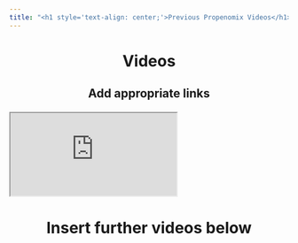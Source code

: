 ---
title: "<h1 style='text-align: center;'>Previous Propenomix Videos</h1>"
---

<h1 style="text-align: center;">

Videos

</h1>

<h2 style="text-align: center;">



Add appropriate links

</h2>

::: iframe-container
::: responsive-iframe

</iframe>

<iframe src="https://www.youtube.com/embed/9gcF1BntZFg?si=2d3s6R9lR7Ll57nm" allow="autoplay">

</iframe>

:::
:::

<h1 style="text-align: center;">

Insert further videos below

</h1>

